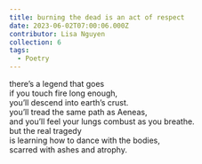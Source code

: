 ```yaml
---
title: burning the dead is an act of respect
date: 2023-06-02T07:00:06.000Z
contributor: Lisa Nguyen
collection: 6
tags:
  - Poetry
---
```


there’s a legend that goes<br />
if you touch fire long enough,<br />
you’ll descend into earth’s crust.<br />
you’ll tread the same path as Aeneas,<br />
and you’ll feel your lungs combust as you breathe.<br />
but the real tragedy<br />
is learning how to dance with the bodies,<br />
scarred with ashes and atrophy.<br />
